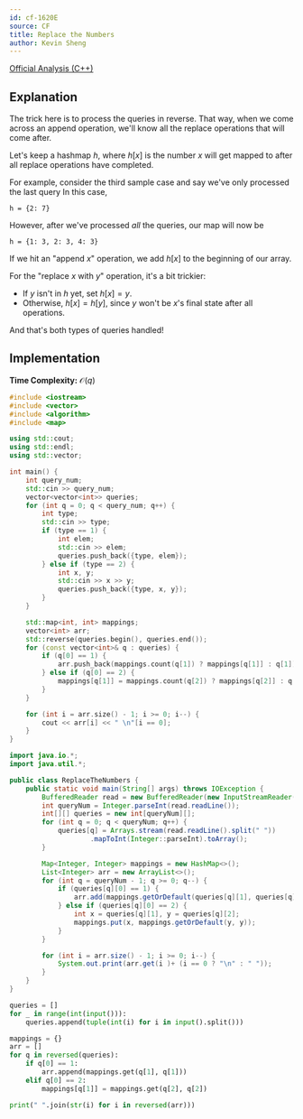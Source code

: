 ```yaml
---
id: cf-1620E
source: CF
title: Replace the Numbers
author: Kevin Sheng
---
```


[Official Analysis (C++)](https://codeforces.com/blog/entry/98061)

## Explanation

The trick here is to process the queries in reverse.
That way, when we come across an append operation,
we'll know all the replace operations that will come after.

Let's keep a hashmap $h$, where $h[x]$ is the number
$x$ will get mapped to after all replace operations have completed.

For example, consider the third sample case
and say we've only processed the last query
In this case,
```
h = {2: 7}
```
However, after we've processed *all* the queries, our map will now be
```
h = {1: 3, 2: 3, 4: 3}
```

If we hit an "append $x$" operation, we add $h[x]$ to the beginning of our array.

For the "replace $x$ with $y$" operation, it's a bit trickier:
* If $y$ isn't in $h$ yet, set $h[x]=y$.
* Otherwise, $h[x]=h[y]$, since $y$ won't be $x$'s final state after all operations.

And that's both types of queries handled!

## Implementation

**Time Complexity:** $\mathcal{O}(q)$

<LanguageSection>
<CPPSection>

```cpp
#include <iostream>
#include <vector>
#include <algorithm>
#include <map>

using std::cout;
using std::endl;
using std::vector;

int main() {
	int query_num;
	std::cin >> query_num;
	vector<vector<int>> queries;
	for (int q = 0; q < query_num; q++) {
		int type;
		std::cin >> type;
		if (type == 1) {
			int elem;
			std::cin >> elem;
			queries.push_back({type, elem});
		} else if (type == 2) {
			int x, y;
			std::cin >> x >> y;
			queries.push_back({type, x, y});
		}
	}

	std::map<int, int> mappings;
	vector<int> arr;
	std::reverse(queries.begin(), queries.end());
	for (const vector<int>& q : queries) {
		if (q[0] == 1) {
			arr.push_back(mappings.count(q[1]) ? mappings[q[1]] : q[1]);
		} else if (q[0] == 2) {
			mappings[q[1]] = mappings.count(q[2]) ? mappings[q[2]] : q[2];
		}
	}

	for (int i = arr.size() - 1; i >= 0; i--) {
		cout << arr[i] << " \n"[i == 0];
	}
}
```

</CPPSection>
<JavaSection>

```java
import java.io.*;
import java.util.*;

public class ReplaceTheNumbers {
	public static void main(String[] args) throws IOException {
		BufferedReader read = new BufferedReader(new InputStreamReader(System.in));
		int queryNum = Integer.parseInt(read.readLine());
		int[][] queries = new int[queryNum][];
		for (int q = 0; q < queryNum; q++) {
			queries[q] = Arrays.stream(read.readLine().split(" "))
					.mapToInt(Integer::parseInt).toArray();
		}

		Map<Integer, Integer> mappings = new HashMap<>();
		List<Integer> arr = new ArrayList<>();
		for (int q = queryNum - 1; q >= 0; q--) {
			if (queries[q][0] == 1) {
				arr.add(mappings.getOrDefault(queries[q][1], queries[q][1]));
			} else if (queries[q][0] == 2) {
				int x = queries[q][1], y = queries[q][2];
				mappings.put(x, mappings.getOrDefault(y, y));
			}
		}

		for (int i = arr.size() - 1; i >= 0; i--) {
			System.out.print(arr.get(i )+ (i == 0 ? "\n" : " "));
		}
	}
}
```

</JavaSection>
<PySection>

```py
queries = []
for _ in range(int(input())):
	queries.append(tuple(int(i) for i in input().split()))

mappings = {}
arr = []
for q in reversed(queries):
	if q[0] == 1:
		arr.append(mappings.get(q[1], q[1]))
	elif q[0] == 2:
		mappings[q[1]] = mappings.get(q[2], q[2])

print(" ".join(str(i) for i in reversed(arr)))
```

</PySection>
</LanguageSection>
